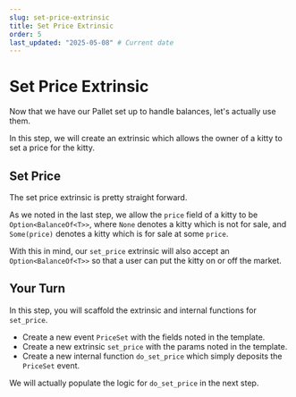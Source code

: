 ```yaml
---
slug: set-price-extrinsic
title: Set Price Extrinsic
order: 5
last_updated: "2025-05-08" # Current date
---
```


# Set Price Extrinsic

Now that we have our Pallet set up to handle balances, let's actually use them.

In this step, we will create an extrinsic which allows the owner of a kitty to set a price for the kitty.

## Set Price

The set price extrinsic is pretty straight forward.

As we noted in the last step, we allow the `price` field of a kitty to be `Option<BalanceOf<T>>`, where `None` denotes a kitty which is not for sale, and `Some(price)` denotes a kitty which is for sale at some `price`.

With this in mind, our `set_price` extrinsic will also accept an `Option<BalanceOf<T>>` so that a user can put the kitty on or off the market.

## Your Turn

In this step, you will scaffold the extrinsic and internal functions for `set_price`.

- Create a new event `PriceSet` with the fields noted in the template.
- Create a new extrinsic `set_price` with the params noted in the template.
- Create a new internal function `do_set_price` which simply deposits the `PriceSet` event.

We will actually populate the logic for `do_set_price` in the next step.

